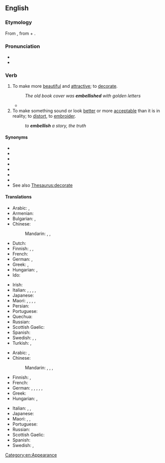 ==English==

===Etymology===
From {{bor|en|fro|embellir}}, from {{m|fro|em-}} + {{m|fro|bel}}.

===Pronunciation===
* {{IPA|en|/ɪmˈbɛlɪʃ/|/ɛm-/}}
* {{audio|en|en-us-embellish.ogg|Audio (US)}}

===Verb===
{{en-verb|es}}

# To make more [[beautiful]] and [[attractive]]; to [[decorate]].
#: ''The old book cover was '''embellished''' with golden letters''
#* {{quote-journal|en|author=Paul Doyle|title=Arsenal's Theo Walcott hits hat-trick in thrilling victory over Newcastle||url=http://www.guardian.co.uk/football/2012/dec/29/arsenal-newcastle-united-premier-league|newspaper={{w|The Guardian}}|city=London|date=29 December 2012|passage=Podolski gave Walcott a chance to further '''embellish''' Arsenal's first-half performance when he eluded James Perch and slipped the ball through to the striker.}}
# To make something sound or look [[better]] or more [[acceptable]] than it is in reality; to [[distort]], to [[embroider]].
#: ''to '''embellish''' a story, the truth''

====Synonyms====
* {{l|en|adorn}}
* {{l|en|beautify}}
* {{l|en|decorate}}
* {{l|en|deck}}
* {{l|en|grace}}
* {{l|en|ornament}}
* {{l|en|prettify}}
* See also [[Thesaurus:decorate]]

====Translations====
{{trans-top|to make more beautiful and attractive}}
* Arabic: {{t+|ar|جَمَّلَ}}, {{t|ar|زَخْرَفَ}}
* Armenian: {{t+|hy|զարդարել}}
* Bulgarian: {{t+|bg|украсявам|sc=Cyrl}}, {{t+|bg|разкрасявам|sc=Cyrl}}
* Chinese:
*: Mandarin: {{t+|cmn|美化|tr=měihuà|sc=Hani}}, {{t+|cmn|修飾|sc=Hani}}, {{t+|cmn|修饰|tr=xiūshì|sc=Hani}}
* Dutch: {{t+|nl|verfraaien}}
* Finnish: {{t+|fi|somistaa}} {{q|make more beautiful and attractive}}, {{t+|fi|kaunistaa}}, {{t+|fi|koristella}} {{q|decorate}}
* French: {{t+|fr|embellir}}
* German: {{t+|de|schmücken}}, {{t+|de|verschönern }}
* Greek: {{t+|el|διακοσμώ}}, {{t+|el|στολίζω}}
* Hungarian: {{t+|hu|díszít}}, {{t+|hu|szépít}}
* Ido: {{t+|io|beleskar}}
{{trans-mid}}
* Irish: {{t|ga|maisigh}}
* Italian: {{t+|it|abbellire}}, {{t+|it|agghindare}}, {{t|it|impreziosire}}, {{t+|it|adornare}}, {{t|it|infronzolare}}
* Japanese: {{t+|ja|飾る|tr=かざる, kazaru}}
* Maori: {{t|mi|maihi}}, {{t|mi|whakarārakai}}, {{t|mi|whakarākai}}, {{t|mi|whakarākei}}, {{t|mi|whakahaumako}}
* Persian: {{t+|fa|آراستن|tr=ârâstan|sc=fa-Arab}}
* Portuguese: {{t+|pt|embelezar}}
* Quechua: {{t+|qu|achalay}}
* Russian: {{t+|ru|украша́ть}}
* Scottish Gaelic: {{t|gd|sgeadaich}}
* Spanish: {{t+|es|embellecer}}
* Swedish: {{t+|sv|försköna}}, {{t+|sv|förfina}}, {{t+|sv|utsmycka}}
* Turkish: {{t+|tr|süslemek}}, {{t+|tr|güzelleştirmek}}
{{trans-bottom}}

{{trans-top|to make sound or look better}}
* Arabic: {{t+|ar|جَمَّلَ}}, {{t|ar|زَخْرَفَ}}
* Chinese:
*: Mandarin: {{t+|cmn|點綴|sc=Hani}}, {{t+|cmn|点缀|tr=diǎnzhui|sc=Hani}}, {{t+|cmn|修飾|sc=Hani}}, {{t+|cmn|修饰|tr=xiūshì|sc=Hani}}
* Finnish: {{t+|fi|kaunistella}}, {{t+|fi|parannella}}
* French: {{t+|fr|embellir}}
* German: {{t+|de|ausschmücken}}, {{t+|de|verbrämen}}, {{t+|de|schönreden}}, {{t+|de|verschönern}}, {{t+|de|idealisieren}}, {{t+|de|kaschieren}}
* Greek: {{t+|el|εξωραΐζω}}
* Hungarian: {{t+|hu|szépít}}, {{t+|hu|kiszínez}}
{{trans-mid}}
* Italian: {{t|it|imbellettare}}, {{t+|it|abbellire}}, {{t|it|impreziosire}}
* Japanese: {{t|ja|尾鰭を付ける|tr=おひれをつける, ohire-o tsukeru}}
* Maori: {{t|mi|maihi}}, {{t|mi|whakamōmona kōrero}}, {{t|mi|whakahaumako}}
* Portuguese: {{t+|pt|embelezar}}
* Russian: {{t+|ru|приукра́шивать}}
* Scottish Gaelic: {{t|gd|sgeadaich}}
* Spanish: {{t+|es|adornar}}
* Swedish: {{t+|sv|försköna}}, {{t+|sv|utsmycka}}
{{trans-bottom}}

[[Category:en:Appearance]]